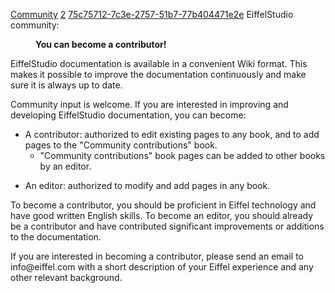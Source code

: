 [[Property:title|Community]]
[[Property:weight|2]]
[[Property:uuid|75c75712-7c3e-2757-51b7-77b404471e2e]]
EiffelStudio community:
:'''You can become a contributor!'''


EiffelStudio documentation is available in a convenient Wiki format. This makes it possible to improve the documentation continuously and make sure it is always up to date.

Community input is welcome. If you are interested in improving and developing EiffelStudio documentation, you can become:

* A contributor: authorized to edit existing pages to any book, and to add pages to the "Community contributions" book.
**"Community contributions" book pages can be added to other books by an editor.

* An editor: authorized to modify and add pages in any book.

To become a contributor, you should be proficient in Eiffel technology and have good written English skills. To become an editor, you should already be a contributor and have contributed significant improvements or additions to the documentation.

If you are interested in becoming a contributor, please send an email to info@eiffel.com with a short description of your Eiffel experience and any other relevant background.


